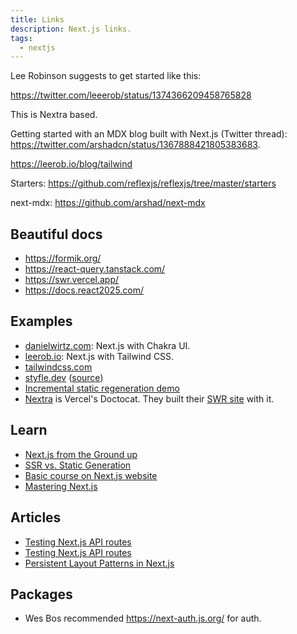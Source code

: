```yaml
---
title: Links
description: Next.js links.
tags:
  - nextjs
---
```


Lee Robinson suggests to get started like this:

https://twitter.com/leeerob/status/1374366209458765828

This is Nextra based.

Getting started with an MDX blog built with Next.js (Twitter thread):
https://twitter.com/arshadcn/status/1367888421805383683.

https://leerob.io/blog/tailwind

Starters: https://github.com/reflexjs/reflexjs/tree/master/starters

next-mdx: https://github.com/arshad/next-mdx

## Beautiful docs

- https://formik.org/
- https://react-query.tanstack.com/
- https://swr.vercel.app/
- https://docs.react2025.com/

## Examples

- [danielwirtz.com](https://danielwirtz.com/): Next.js with Chakra UI.
- [leerob.io](https://leerob.io/): Next.js with Tailwind CSS.
- [tailwindcss.com](https://tailwindcss.com/)
- [styfle.dev](https://styfle.dev/)
  ([source](https://github.com/styfle/styfle.dev))
- [Incremental static regeneration demo](https://reactions-demo.now.sh/)
- [Nextra](https://github.com/shuding/nextra) is Vercel's Doctocat. They built
  their [SWR site](https://github.com/vercel/swr-site) with it.

## Learn

- [Next.js from the Ground up](https://explorers.netlify.com/learn/nextjs)
- [SSR vs. Static Generation](https://vercel.com/blog/nextjs-server-side-rendering-vs-static-generation)
- [Basic course on Next.js website](https://nextjs.org/learn/)
- [Mastering Next.js](https://masteringnextjs.com/)

## Articles

- [Testing Next.js API routes](https://www.metamas.com/testing-nextjs-api-routes)
- [Testing Next.js API routes](https://dev.to/metamas/testing-next-js-api-routes-55g3)
- [Persistent Layout Patterns in Next.js](https://adamwathan.me/2019/10/17/persistent-layout-patterns-in-nextjs/)

## Packages

- Wes Bos recommended https://next-auth.js.org/ for auth.
